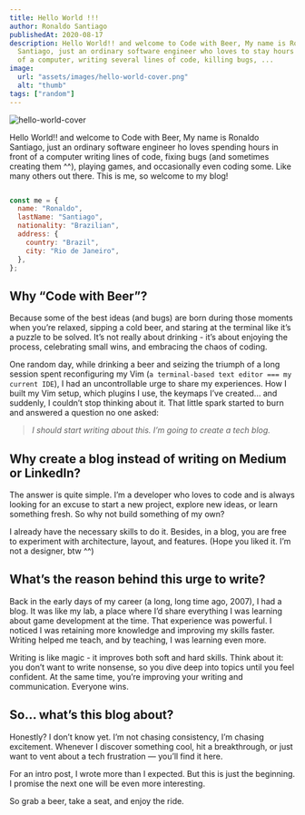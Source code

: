 ```yaml
---
title: Hello World !!!
author: Ronaldo Santiago
publishedAt: 2020-08-17
description: Hello World!! and welcome to Code with Beer, My name is Ronaldo
  Santiago, just an ordinary software engineer who loves to stay hours in front
  of a computer, writing several lines of code, killing bugs, ...
image:
  url: "assets/images/hello-world-cover.png"
  alt: "thumb"
tags: ["random"]
---
```



<Image 
  src={thumb} 
  class="cover"
  alt="hello-world-cover"
  width={600} 
  format="webp" 
/>

Hello World!! and welcome to Code with Beer, My name is Ronaldo Santiago, just an ordinary software engineer ho loves spending hours in front of a computer writing lines of code, fixing bugs (and sometimes creating them ^^), playing games, and occasionally even coding some. Like many others out there. This is me, so welcome to my blog!

```javascript showLineNumbers title="me"

const me = {
  name: "Ronaldo",
  lastName: "Santiago",
  nationality: "Brazilian",
  address: {
    country: "Brazil",
    city: "Rio de Janeiro",
  },
};
```

## Why “Code with Beer”?

Because some of the best ideas (and bugs) are born during those moments when you’re relaxed, sipping a cold beer, and staring at the terminal like it’s a puzzle to be solved.
It’s not really about drinking - it’s about enjoying the process, celebrating small wins, and embracing the chaos of coding.

One random day, while drinking a beer and seizing the triumph of a long session spent reconfiguring my Vim (`a terminal-based text editor === my current IDE`), I had an uncontrollable urge to share my experiences. How I built my Vim setup, which plugins I use, the keymaps I’ve created... and suddenly, I couldn’t stop thinking about it. That little spark started to burn and answered a question no one asked:

> *I should start writing about this. I’m going to create a tech blog.*

## Why create a blog instead of writing on Medium or LinkedIn?

The answer is quite simple. I’m a developer who loves to code and is always looking for an excuse to start a new project, explore new ideas, or learn something fresh. So why not build something of my own?

I already have the necessary skills to do it. Besides, in a blog, you are free to experiment with architecture, layout, and features. (Hope you liked it. I’m not a designer, btw ^^)

## What’s the reason behind this urge to write?

Back in the early days of my career (a long, long time ago, 2007), I had a blog. It was like my lab, a place where I’d share everything I was learning about game development at the time. That experience was powerful. I noticed I was retaining more knowledge and improving my skills faster. Writing helped me teach, and by teaching, I was learning even more.

Writing is like magic - it improves both soft and hard skills. Think about it: you don’t want to write nonsense, so you dive deep into topics until you feel confident. At the same time, you’re improving your writing and communication. Everyone wins.

## So… what’s this blog about?

Honestly? I don’t know yet. I’m not chasing consistency, I’m chasing excitement. Whenever I discover something cool, hit a breakthrough, or just want to vent about a tech frustration — you’ll find it here.

For an intro post, I wrote more than I expected. But this is just the beginning. I promise the next one will be even more interesting.

So grab a beer, take a seat, and enjoy the ride.


